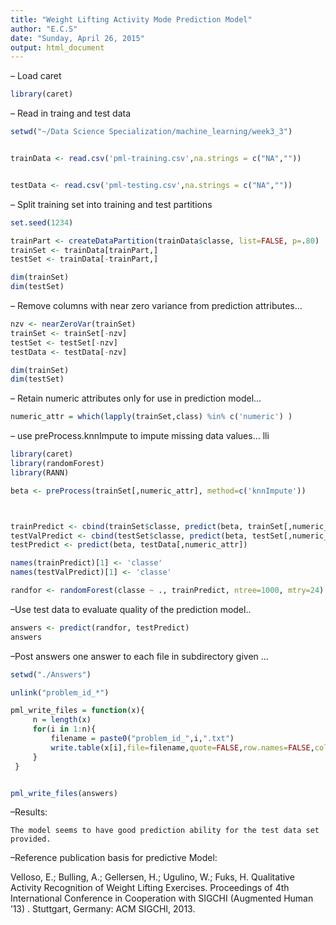 ```yaml
---
title: "Weight Lifting Activity Mode Prediction Model"
author: "E.C.S"
date: "Sunday, April 26, 2015"
output: html_document
---
```



-- Load caret 
```r

library(caret)

```





-- Read in traing and test data 

```r

setwd("~/Data Science Specialization/machine_learning/week3_3")


trainData <- read.csv('pml-training.csv',na.strings = c("NA",""))


testData <- read.csv('pml-testing.csv',na.strings = c("NA",""))

```


-- Split training set into training and test partitions
```r

set.seed(1234)

trainPart <- createDataPartition(trainData$classe, list=FALSE, p=.80)
trainSet <- trainData[trainPart,]
testSet <- trainData[-trainPart,]

dim(trainSet)
dim(testSet) 
```

-- Remove columns with near zero variance from prediction attributes...
```r
nzv <- nearZeroVar(trainSet) 
trainSet <- trainSet[-nzv]
testSet <- testSet[-nzv]
testData <- testData[-nzv]

dim(trainSet)
dim(testSet) 

```

-- Retain numeric attributes only for use in prediction model... 

```r

numeric_attr = which(lapply(trainSet,class) %in% c('numeric') ) 

```

-- use preProcess.knnImpute to impute missing data values... lli

```r

library(caret)
library(randomForest)
library(RANN)

beta <- preProcess(trainSet[,numeric_attr], method=c('knnImpute'))



trainPredict <- cbind(trainSet$classe, predict(beta, trainSet[,numeric_attr]))
testValPredict <- cbind(testSet$classe, predict(beta, testSet[,numeric_attr]))
testPredict <- predict(beta, testData[,numeric_attr])

names(trainPredict)[1] <- 'classe'
names(testValPredict)[1] <- 'classe'

```

```r

randfor <- randomForest(classe ~ ., trainPredict, ntree=1000, mtry=24)

```



--Use test data to evaluate quality of the prediction model..
```r

answers <- predict(randfor, testPredict)
answers

```

--Post answers one answer to each file in subdirectory given ...
```r

setwd("./Answers")

unlink("problem_id_*")

pml_write_files = function(x){
     n = length(x)
     for(i in 1:n){
         filename = paste0("problem_id_",i,".txt")
         write.table(x[i],file=filename,quote=FALSE,row.names=FALSE,col.names=FALSE)
     }
 }


pml_write_files(answers)

```


--Results: 

    The model seems to have good prediction ability for the test data set provided. 


--Reference publication basis for predictive Model:

Velloso, E.; Bulling, A.; Gellersen, H.; Ugulino, W.; Fuks, H. Qualitative Activity Recognition of Weight Lifting Exercises. 
Proceedings of 4th International Conference in Cooperation with SIGCHI (Augmented Human '13) . Stuttgart, Germany: ACM SIGCHI, 2013. 

